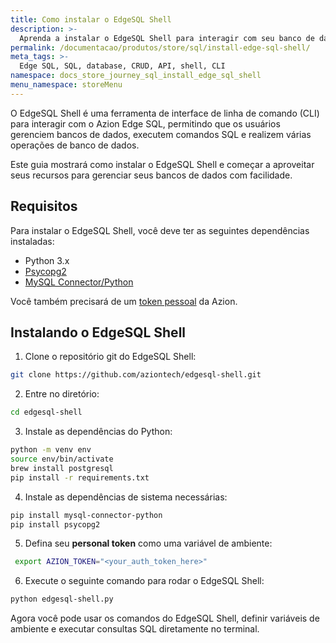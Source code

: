 ```yaml
---
title: Como instalar o EdgeSQL Shell
description: >-
  Aprenda a instalar o EdgeSQL Shell para interagir com seu banco de dados Edge SQL.
permalink: /documentacao/produtos/store/sql/install-edge-sql-shell/
meta_tags: >-
  Edge SQL, SQL, database, CRUD, API, shell, CLI
namespace: docs_store_journey_sql_install_edge_sql_shell
menu_namespace: storeMenu
---
```



O EdgeSQL Shell é uma ferramenta de interface de linha de comando (CLI) para interagir com o Azion Edge SQL, permitindo que os usuários gerenciem bancos de dados, executem comandos SQL e realizem várias operações de banco de dados.

Este guia mostrará como instalar o EdgeSQL Shell e começar a aproveitar seus recursos para gerenciar seus bancos de dados com facilidade.

## Requisitos

Para instalar o EdgeSQL Shell, você deve ter as seguintes dependências instaladas:

-  Python 3.x
-  [Psycopg2](https://pypi.org/project/psycopg2/)
-  [MySQL Connector/Python](https://pypi.org/project/mysql-connector-python/)

Você também precisará de um [token pessoal](/pt-br/documentacao/produtos/guias/personal-tokens/) da Azion.

## Instalando o EdgeSQL Shell

1. Clone o repositório git do EdgeSQL Shell:

```sh
git clone https://github.com/aziontech/edgesql-shell.git
```

2. Entre no diretório:

```sh
cd edgesql-shell
```

3. Instale as dependências do Python:

```sh
python -m venv env
source env/bin/activate
brew install postgresql
pip install -r requirements.txt
```

4. Instale as dependências de sistema necessárias:

```sh
pip install mysql-connector-python
pip install psycopg2
```

5. Defina seu **personal token** como uma variável de ambiente:

```sh
 export AZION_TOKEN="<your_auth_token_here>"
```

6. Execute o seguinte comando para rodar o EdgeSQL Shell:

```sh
python edgesql-shell.py
```

Agora você pode usar os comandos do EdgeSQL Shell, definir variáveis de ambiente e executar consultas SQL diretamente no terminal.

<LinkButton link="/pt-br/documentacao/produtos/store/sql/edge-sql-shell-commands/" label="Consulte a referência de comandos do EdgeSQL Shell" severity="secondary" />

